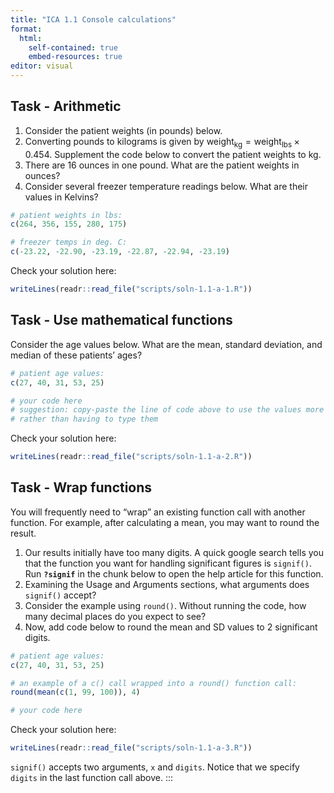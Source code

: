 ```yaml
---
title: "ICA 1.1 Console calculations"
format: 
  html:
    self-contained: true
    embed-resources: true
editor: visual
---
```


## Task - Arithmetic

1.  Consider the patient weights (in pounds) below.
2.  Converting pounds to kilograms is given by $\mathrm{weight_{kg}} = \mathrm{weight_{lbs}} \times 0.454$. Supplement the code below to convert the patient weights to kg.
3.  There are 16 ounces in one pound. What are the patient weights in ounces?
4.  Consider several freezer temperature readings below. What are their values in Kelvins?

```r
# patient weights in lbs:
c(264, 356, 155, 280, 175)

# freezer temps in deg. C:
c(-23.22, -22.90, -23.19, -22.87, -22.94, -23.19)

```

Check your solution here:

```r
writeLines(readr::read_file("scripts/soln-1.1-a-1.R"))
```


## Task - Use mathematical functions

Consider the age values below. What are the mean, standard deviation, and median of these patients' ages?

```r
# patient age values:
c(27, 40, 31, 53, 25)

# your code here 
# suggestion: copy-paste the line of code above to use the values more than once,
# rather than having to type them


```

Check your solution here:

```r
writeLines(readr::read_file("scripts/soln-1.1-a-2.R"))
```


## Task - Wrap functions

You will frequently need to "wrap" an existing function call with another function. For example, after calculating a mean, you may want to round the result.

1.  Our results initially have too many digits. A quick google search tells you that the function you want for handling significant figures is `signif()`. Run **`?signif`** in the chunk below to open the help article for this function.
2.  Examining the Usage and Arguments sections, what arguments does `signif()` accept?
3.  Consider the example using `round()`. Without running the code, how many decimal places do you expect to see?
4.  Now, add code below to round the mean and SD values to 2 significant digits.

```r
# patient age values:
c(27, 40, 31, 53, 25)

# an example of a c() call wrapped into a round() function call:
round(mean(c(1, 99, 100)), 4)

# your code here 

```

Check your solution here:

```r
writeLines(readr::read_file("scripts/soln-1.1-a-3.R"))
```

`signif()` accepts two arguments, `x` and `digits`. Notice that we specify `digits` in the last function call above.
:::
